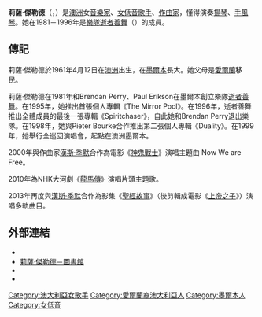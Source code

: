 {{noteTA
|T=zh-cn:丽莎·杰拉德; zh-hk:莉薩·傑勒德; zh-tw:麗莎·傑拉德; 
|1=zh-cn:丽莎·杰拉德; zh-hk:莉薩·傑勒德; zh-tw:麗莎·傑拉德; 
}}
{{藝人
|姓名=莉薩·傑勒德
|英文名=Lisa Gerrard
|類型=女歌手 
|圖像=Lisa Gerard 2012.jpg
|圖像說明=  
|國籍={{AUS}}
|語言=[[英語|英語]]
|出生地=[[澳洲|澳洲]][[維多利亞州|維多利亞州]][[墨爾本|墨爾本]]
|出生日期= {{Birth date and age|1961|4|12|mf=y}}
|職業=[[音樂家|音樂家]]<br />[[歌手|歌手]]<br />[[作曲家|作曲家]]
|音樂類型=[[女低音|女低音]]
|活躍年代=1981年－
|Instrument =[[揚琴|揚琴]]、[[手風琴|手風琴]]
|相關團體 = [[死者能舞|逝者善舞]]
|網站=http://www.lisagerrard.com Lisa Gerrard.com}}
'''莉薩·傑勒德'''（{{lang-en|'''Lisa Gerrard'''}}，{{bd|1961年|4月12日||catidx=Gerrard}}）是[[澳洲|澳洲]]女[[音樂家|音樂家]]、[[女低音|女低音]][[歌手|歌手]]、[[作曲家|作曲家]]，懂得演奏[[揚琴|揚琴]]、[[手風琴|手風琴]]。她在1981－1996年是[[樂隊|樂隊]][[死者能舞|逝者善舞]]（{{lang|en|Dead Can Dance}}）</small>的成員。

== 傳記 ==
莉薩·傑勒德於1961年4月12日在[[澳洲|澳洲]]出生，在[[墨爾本|墨爾本]]長大。她父母是[[愛爾蘭共和國|愛爾蘭]]移民。

莉薩·傑勒德在1981年和Brendan Perry、Paul Erikson在墨爾本創立樂隊[[死者能舞|逝者善舞]]。在1995年，她推出首張個人專輯《The Mirror Pool》。在1996年，逝者善舞推出全體成員的最後一張專輯《Spiritchaser》，自此她和Brendan Perry退出樂隊。在1998年，她與Pieter Bourke合作推出第二張個人專輯《Duality》。在1999年，她舉行全巡回演唱會，起點在澳洲墨爾本。

2000年與作曲家[[漢斯·季默|漢斯·季默]]合作為電影《[[角斗士_(电影)|神鬼戰士]]》演唱主題曲 Now We are Free。

2010年為NHK大河劇《[[龍馬傳|龍馬傳]]》演唱片頭主題歌。

2013年再度與[[漢斯·季默|漢斯·季默]]合作為影集《[[聖經故事|聖經故事]]》（後剪輯成電影《[[上帝之子|上帝之子]]》）演唱多軌曲目。

== 外部連結 ==
* {{imdb|id=0212596|name=逝者善舞}}
* [https://web.archive.org/web/20060404110240/http://www.deadcandancelibrary.com/ 莉薩·傑勒德－圖書館]
* {{amg|id=11:8bsxlfge5cqt}}
* {{imdb|id=0314713}}
{{金球奖最佳原创配乐奖}}
{{Authority control}}
{{DEFAULTSORT:Gerrard, Lisa}}
[[Category:澳大利亞女歌手|Category:澳大利亞女歌手]]
[[Category:愛爾蘭裔澳大利亞人|Category:愛爾蘭裔澳大利亞人]]
[[Category:墨爾本人|Category:墨爾本人]]
[[Category:女低音|Category:女低音]]